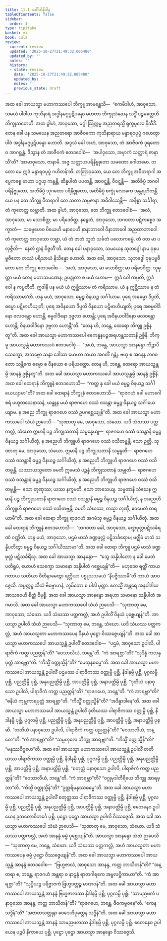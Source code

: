 ```yaml
---
title: 11.1 သင်္ဂီတိနိဒါန
tableOfContents: false
sidebar:
  order: 1
type: tipitaka
basket: vi
book: cula
review:
  current: review
  updated: '2025-10-27T21:49:32.005480'
  updated_by: ''
  notes: ''
  history:
  - state: review
    date: '2025-10-27T21:49:32.005480'
    updated_by: ''
    notes: ''
    previous_state: draft
---
```



<ReviewStatus review={frontmatter.review} showDetails={true} />

<HypothesisAnnotation frontmatter={frontmatter} />

<DynamicBreadcrumb />

<Division number="437" book="cula" e="ch" v="4" p="480">

<Paragraph number="2176" book="cula">
အထ ခေါ အာယသ္မာ မဟာကဿပေါ ဘိက္ခူ အာမန္တေသိ—  “ဧကမိဒါဟံ, အာဝုသော, သမယံ ပါဝါယ ကုသိနာရံ အဒ္ဓါနမဂ္ဂပ္ပဋိပန္နော မဟတာ ဘိက္ခုသံဃေန သဒ္ဓိံ ပဉ္စမတ္တေဟိ ဘိက္ခုသတေဟိ. အထ ခွါဟံ, အာဝုသော, မဂ္ဂါ ဩက္ကမ္မ အညတရသ္မိံ ရုက္ခမူလေ နိသီဒိံ.
</Paragraph>

<Paragraph number="2177" book="cula">
တေန ခေါ ပန သမယေန အညတရော အာဇီဝကော ကုသိနာရာယ မန္ဒာရဝပုပ္ဖံ ဂဟေတွာ ပါဝံ အဒ္ဓါနမဂ္ဂပ္ပဋိပန္နော ဟောတိ. အဒ္ဒသံ ခေါ အဟံ, အာဝုသော, တံ အာဇီဝကံ ဒူရတောဝ အာဂစ္ဆန္တံ. ဒိသွာန တံ အာဇီဝကံ ဧတဒဝေါစံ—  ‘အပါဝုသော, အမှာကံ သတ္ထာရံ ဇာနာသီ’တိ? ‘အာမာဝုသော, ဇာနာမိ. အဇ္ဇ သတ္တာဟပရိနိဗ္ဗုတော သမဏော ဂေါတမော. တတော မေ ဣဒံ မန္ဒာရဝပုပ္ဖံ ဂဟိတန်’တိ. တတြာဝုသော, ယေ တေ ဘိက္ခူ အဝီတရာဂါ အပ္ပေကစ္စေ ဗာဟာ ပဂ္ဂယှ ကန္ဒန္တိ, ဆိန္နပါတံ ပပတန္တိ, အာဝဋ္ဋန္တိ, ဝိဝဋ္ဋန္တိ—  အတိခိပ္ပံ ဘဂဝါ ပရိနိဗ္ဗုတော, အတိခိပ္ပံ သုဂတော ပရိနိဗ္ဗုတော, အတိခိပ္ပံ စက္ခုံ လောကေ အန္တရဟိတန္တိ. ယေ ပန တေ ဘိက္ခူ ဝီတရာဂါ တေ သတာ သမ္ပဇာနာ အဓိဝါသေန္တိ—  အနိစ္စာ သင်္ခါရာ, တံ ကုတေတ္ထ လဗ္ဘာတိ.
</Paragraph>

<Paragraph number="2178" book="cula">
အထ ခွါဟံ, အာဝုသော, တေ ဘိက္ခူ ဧတဒဝေါစံ—  ‘အလံ, အာဝုသော, မာ သောစိတ္ထ; မာ ပရိဒေဝိတ္ထ. နနွေတံ, အာဝုသော, ဘဂဝတာ ပဋိကစ္စေဝ အက္ခာတံ—  သဗ္ဗေဟေဝ ပိယေဟိ မနာပေဟိ နာနာဘာဝေါ ဝိနာဘာဝေါ အညထာဘာဝေါ. တံ ကုတေတ္ထ အာဝုသော လဗ္ဘာ, ယံ တံ ဇာတံ ဘူတံ သင်္ခတံ ပလောကဓမ္မံ, တံ ဝတ မာ ပလုဇ္ဇီတိ—  နေတံ ဌာနံ ဝိဇ္ဇတီ’တိ.
</Paragraph>

<Paragraph number="2179" book="cula">
တေန ခေါ ပနာဝုသော, သမယေန သုဘဒ္ဒေါ နာမ ဝုဍ္ဎပဗ္ဗဇိတော တဿံ ပရိသာယံ နိသိန္နော ဟောတိ. အထ ခေါ, အာဝုသော, သုဘဒ္ဒေါ ဝုဍ္ဎပဗ္ဗဇိတော တေ ဘိက္ခူ ဧတဒဝေါစ—  ‘အလံ, အာဝုသော, မာ သောစိတ္ထ; မာ ပရိဒေဝိတ္ထ. သုမုတ္တာ မယံ တေန မဟာသမဏေန; ဥပဒ္ဒုတာ စ မယံ ဟောမ—  ဣဒံ ဝေါ ကပ္ပတိ, ဣဒံ ဝေါ န ကပ္ပတီတိ. ဣဒါနိ ပန မယံ ယံ ဣစ္ဆိဿာမ တံ ကရိဿာမ, ယံ န ဣစ္ဆိဿာမ န တံ ကရိဿာမာ’တိ. ဟန္ဒ မယံ, အာဝုသော, ဓမ္မဉ္စ ဝိနယဉ္စ သင်္ဂါယာမ. ပုရေ အဓမ္မော ဒိပ္ပတိ, ဓမ္မော ပဋိဗာဟိယျတိ; ပုရေ အဝိနယော ဒိပ္ပတိ ဝိနယော ပဋိဗာဟိယျတိ; ပုရေ အဓမ္မဝါဒိနော ဗလဝန္တော ဟောန္တိ, ဓမ္မဝါဒိနော ဒုဗ္ဗလာ ဟောန္တိ; ပုရေ အဝိနယဝါဒိနော ဗလဝန္တော ဟောန္တိ, ဝိနယဝါဒိနော ဒုဗ္ဗလာ ဟောန္တီ”တိ.
</Paragraph>

<Paragraph number="2180" book="cula">
“တေန ဟိ, ဘန္တေ, ထေရော ဘိက္ခူ ဥစ္စိနတူ”တိ. အထ ခေါ အာယသ္မာ မဟာကဿပေါ ဧကေနူနပဉ္စအရဟန္တသတာနိ ဥစ္စိနိ. ဘိက္ခူ အာယသ္မန္တံ မဟာကဿပံ ဧတဒဝေါစုံ—  “အယံ, ဘန္တေ, အာယသ္မာ အာနန္ဒော ကိဉ္စာပိ သေက္ခော, အဘဗ္ဗော ဆန္ဒာ ဒေါသာ မောဟာ ဘယာ အဂတိံ ဂန္တုံ. ဗဟု စ အနေန ဘဂဝတော သန္တိကေ ဓမ္မော စ ဝိနယော စ ပရိယတ္တော. တေန ဟိ, ဘန္တေ, ထေရော အာယသ္မန္တမ္ပိ အာနန္ဒံ ဥစ္စိနတူ”တိ. အထ ခေါ အာယသ္မာ မဟာကဿပေါ အာယသ္မန္တမ္ပိ အာနန္ဒံ ဥစ္စိနိ.
</Paragraph>

<Paragraph number="2181" book="cula">
အထ ခေါ ထေရာနံ ဘိက္ခူနံ ဧတဒဟောသိ—  “ကတ္ထ နု ခေါ မယံ ဓမ္မဉ္စ ဝိနယဉ္စ သင်္ဂါယေယျာမာ”တိ? အထ ခေါ ထေရာနံ ဘိက္ခူနံ ဧတဒဟောသိ—  “ရာဇဂဟံ ခေါ မဟာဂေါစရံ ပဟူတသေနာသနံ, ယန္နူန မယံ ရာဇဂဟေ ဝဿံ ဝသန္တာ ဓမ္မဉ္စ ဝိနယဉ္စ သင်္ဂါယေယျာမ. န အညေ ဘိက္ခူ ရာဇဂဟေ ဝဿံ ဥပဂစ္ဆေယျုန်”တိ.
</Paragraph>

<Paragraph number="2182" book="cula">
အထ ခေါ အာယသ္မာ မဟာကဿပေါ သံဃံ ဉာပေသိ—
</Paragraph>

</Division>
<Division number="438" book="cula" e="ch" v="4" p="481">

<Paragraph number="2183" book="cula">
“သုဏာတု မေ, အာဝုသော, သံဃော. ယဒိ သံဃဿ ပတ္တကလ္လံ, သံဃော ဣမာနိ ပဉ္စ ဘိက္ခုသတာနိ သမ္မန္နေယျ—  ရာဇဂဟေ ဝဿံ ဝသန္တာနိ ဓမ္မဉ္စ ဝိနယဉ္စ သင်္ဂါယိတုံ, န အညေဟိ ဘိက္ခူဟိ ရာဇဂဟေ ဝဿံ ဝသိတဗ္ဗန္တိ. ဧသာ ဉတ္တိ.
</Paragraph>

<Paragraph number="2184" book="cula">
သုဏာတု မေ, အာဝုသော, သံဃော. ဣမာနိ ပဉ္စ ဘိက္ခုသတာနိ သမ္မန္နတိ—  ရာဇဂဟေ ဝဿံ ဝသန္တာနိ ဓမ္မဉ္စ ဝိနယဉ္စ သင်္ဂါယိတုံ, န အညေဟိ ဘိက္ခူဟိ ရာဇဂဟေ ဝဿံ ဝသိတဗ္ဗန္တိ. ယဿာယသ္မတော ခမတိ ဣမေသံ ပဉ္စန္နံ ဘိက္ခုသတာနံ သမ္မုတိ—  ရာဇဂဟေ ဝဿံ ဝသန္တာနံ ဓမ္မဉ္စ ဝိနယဉ္စ သင်္ဂါယိတုံ, န အညေဟိ ဘိက္ခူဟိ ရာဇဂဟေ ဝဿံ ဝသိတဗ္ဗန္တိ—  သော တုဏှဿ; ယဿ နက္ခမတိ, သော ဘာသေယျ.
</Paragraph>

<Paragraph number="2185" book="cula">
သမ္မတာနိ သံဃေန ဣမာနိ ပဉ္စ ဘိက္ခုသတာနိ ရာဇဂဟေ ဝဿံ ဝသန္တာနိ ဓမ္မဉ္စ ဝိနယဉ္စ သင်္ဂါယိတုံ, န အညေဟိ ဘိက္ခူဟိ ရာဇဂဟေ ဝဿံ ဝသိတဗ္ဗန္တိ. ခမတိ သံဃဿ, တသ္မာ တုဏှီ, ဧဝမေတံ ဓာရယာမီ”တိ.
</Paragraph>

<Paragraph number="2186" book="cula">
အထ ခေါ ထေရာ ဘိက္ခူ ရာဇဂဟံ အဂမံသု ဓမ္မဉ္စ ဝိနယဉ္စ သင်္ဂါယိတုံ. အထ ခေါ ထေရာနံ ဘိက္ခူနံ ဧတဒဟောသိ—  “ဘဂဝတာ ခေါ, အာဝုသော, ခဏ္ဍဖုလ္လပဋိသင်္ခရဏံ ဝဏ္ဏိတံ. ဟန္ဒ မယံ, အာဝုသော, ပဌမံ မာသံ ခဏ္ဍဖုလ္လံ ပဋိသင်္ခရောမ; မဇ္ဈိမံ မာသံ သန္နိပတိတွာ ဓမ္မဉ္စ ဝိနယဉ္စ သင်္ဂါယိဿာမာ”တိ.
</Paragraph>

<Paragraph number="2187" book="cula">
အထ ခေါ ထေရာ ဘိက္ခူ ပဌမံ မာသံ ခဏ္ဍဖုလ္လံ ပဋိသင်္ခရိံသု. အထ ခေါ အာယသ္မာ အာနန္ဒော—  “သွေ သန္နိပါတော န ခေါ မေတံ ပတိရူပံ, ယောဟံ သေက္ခော သမာနော သန္နိပါတံ ဂစ္ဆေယျန်”တိ—  ဗဟုဒေဝ ရတ္တိံ ကာယဂတာယ သတိယာ ဝီတိနာမေတွာ ရတ္တိယာ ပစ္စူသသမယံ “နိပဇ္ဇိဿာမီ”တိ ကာယံ အာဝဇ္ဇေသိ. အပ္ပတ္တဉ္စ သီသံ ဗိဗ္ဗောဟနံ, ဘူမိတော စ ပါဒါ မုတ္တာ. ဧတသ္မိံ အန္တရေ အနုပါဒါယ အာသဝေဟိ စိတ္တံ ဝိမုစ္စိ.
</Paragraph>

</Division>
<Division number="439" book="cula" e="ch" v="4" p="482">

<Paragraph number="2188" book="cula">
အထ ခေါ အာယသ္မာ အာနန္ဒော အရဟာ သမာနော သန္နိပါတံ အဂမာသိ. အထ ခေါ အာယသ္မာ မဟာကဿပေါ သံဃံ ဉာပေသိ—
</Paragraph>

<Paragraph number="2189" book="cula">
“သုဏာတု မေ, အာဝုသော, သံဃော. ယဒိ သံဃဿ ပတ္တကလ္လံ, အဟံ ဥပါလိံ ဝိနယံ ပုစ္ဆေယျန်”တိ.
</Paragraph>

<Paragraph number="2190" book="cula">
အာယသ္မာ ဥပါလိ သံဃံ ဉာပေသိ—
</Paragraph>

<Paragraph number="2191" book="cula">
“သုဏာတု မေ, ဘန္တေ, သံဃော. ယဒိ သံဃဿ ပတ္တကလ္လံ, အဟံ အာယသ္မတာ မဟာကဿပေန ဝိနယံ ပုဋ္ဌော ဝိဿဇ္ဇေယျန်”တိ.
</Paragraph>

<Paragraph number="2192" book="cula">
အထ ခေါ အာယသ္မာ မဟာကဿပေါ အာယသ္မန္တံ ဥပါလိံ ဧတဒဝေါစ—  “ပဌမံ, အာဝုသော ဥပါလိ, ပါရာဇိကံ ကတ္ထ ပညတ္တန်”တိ? “ဝေသာလိယံ, ဘန္တေ”တိ. “ကံ အာရဗ္ဘာ”တိ? “သုဒိန္နံ ကလန္ဒပုတ္တံ အာရဗ္ဘာ”တိ. “ကိသ္မိံ ဝတ္ထုသ္မိန်”တိ? “မေထုနဓမ္မေ”တိ. အထ ခေါ အာယသ္မာ မဟာကဿပေါ အာယသ္မန္တံ ဥပါလိံ ပဌမဿ ပါရာဇိကဿ ဝတ္ထုမ္ပိ ပုစ္ဆိ, နိဒါနမ္ပိ ပုစ္ဆိ, ပုဂ္ဂလမ္ပိ ပုစ္ဆိ, ပညတ္တိမ္ပိ ပုစ္ဆိ, အနုပညတ္တိမ္ပိ ပုစ္ဆိ, အာပတ္တိမ္ပိ ပုစ္ဆိ, အနာပတ္တိမ္ပိ ပုစ္ဆိ.
</Paragraph>

<Paragraph number="2193" book="cula">
“ဒုတိယံ ပနာဝုသော ဥပါလိ, ပါရာဇိကံ ကတ္ထ ပညတ္တန်”တိ? “ရာဇဂဟေ, ဘန္တေ”တိ. “ကံ အာရဗ္ဘာ”တိ? “ဓနိယံ ကုမ္ဘကာရပုတ္တံ အာရဗ္ဘာ”တိ. “ကိသ္မိံ ဝတ္ထုသ္မိန်”တိ? “အဒိန္နာဒါနေ”တိ. အထ ခေါ အာယသ္မာ မဟာကဿပေါ အာယသ္မန္တံ ဥပါလိံ ဒုတိယဿ ပါရာဇိကဿ ဝတ္ထုမ္ပိ ပုစ္ဆိ, နိဒါနမ္ပိ ပုစ္ဆိ, ပုဂ္ဂလမ္ပိ ပုစ္ဆိ, ပညတ္တိမ္ပိ ပုစ္ဆိ, အနုပညတ္တိမ္ပိ ပုစ္ဆိ, အာပတ္တိမ္ပိ ပုစ္ဆိ, အနာပတ္တိမ္ပိ ပုစ္ဆိ.
</Paragraph>

<Paragraph number="2194" book="cula">
“တတိယံ ပနာဝုသော ဥပါလိ, ပါရာဇိကံ ကတ္ထ ပညတ္တန်”တိ? “ဝေသာလိယံ, ဘန္တေ”တိ. “ကံ အာရဗ္ဘာ”တိ? “သမ္ဗဟုလေ ဘိက္ခူ အာရဗ္ဘာ”တိ. “ကိသ္မိံ ဝတ္ထုသ္မိန်”တိ? “မနုဿဝိဂ္ဂဟေ”တိ. အထ ခေါ အာယသ္မာ မဟာကဿပေါ အာယသ္မန္တံ ဥပါလိံ တတိယဿ ပါရာဇိကဿ ဝတ္ထုမ္ပိ ပုစ္ဆိ, နိဒါနမ္ပိ ပုစ္ဆိ, ပုဂ္ဂလမ္ပိ ပုစ္ဆိ, ပညတ္တိမ္ပိ ပုစ္ဆိ, အနုပညတ္တိမ္ပိ ပုစ္ဆိ, အာပတ္တိမ္ပိ ပုစ္ဆိ, အနာပတ္တိမ္ပိ ပုစ္ဆိ.
</Paragraph>

<Paragraph number="2195" book="cula">
“စတုတ္ထံ ပနာဝုသော ဥပါလိ, ပါရာဇိကံ ကတ္ထ ပညတ္တန်”တိ? “ဝေသာလိယံ, ဘန္တေ”တိ. “ကံ အာရဗ္ဘာ”တိ? “ဝဂ္ဂုမုဒါတီရိယေ ဘိက္ခူ အာရဗ္ဘာ”တိ. “ကိသ္မိံ ဝတ္ထုသ္မိန်”တိ? “ဥတ္တရိမနုဿဓမ္မေ”တိ. အထ ခေါ အာယသ္မာ မဟာကဿပေါ အာယသ္မန္တံ ဥပါလိံ စတုတ္ထဿ ပါရာဇိကဿ ဝတ္ထုမ္ပိ ပုစ္ဆိ, နိဒါနမ္ပိ ပုစ္ဆိ, ပုဂ္ဂလမ္ပိ ပုစ္ဆိ, ပညတ္တိမ္ပိ ပုစ္ဆိ, အနုပညတ္တိမ္ပိ ပုစ္ဆိ, အာပတ္တိမ္ပိ ပုစ္ဆိ, အနာပတ္တိမ္ပိ ပုစ္ဆိ.
</Paragraph>

<Paragraph number="2196" book="cula">
ဧတေနေဝ ဥပါယေန ဥဘတောဝိဘင်္ဂေ ပုစ္ဆိ. ပုဋ္ဌော ပုဋ္ဌော အာယသ္မာ ဥပါလိ ဝိဿဇ္ဇေသိ.
</Paragraph>

</Division>
<Division number="440" book="cula" e="ch" v="4" p="483">

<Paragraph number="2197" book="cula">
အထ ခေါ အာယသ္မာ မဟာကဿပေါ သံဃံ ဉာပေသိ—
</Paragraph>

<Paragraph number="2198" book="cula">
“သုဏာတု မေ, အာဝုသော, သံဃော. ယဒိ သံဃဿ ပတ္တကလ္လံ, အဟံ အာနန္ဒံ ဓမ္မံ ပုစ္ဆေယျန်”တိ.
</Paragraph>

<Paragraph number="2199" book="cula">
အာယသ္မာ အာနန္ဒော သံဃံ ဉာပေသိ—
</Paragraph>

<Paragraph number="2200" book="cula">
“သုဏာတု မေ, ဘန္တေ, သံဃော. ယဒိ သံဃဿ ပတ္တကလ္လံ, အဟံ အာယသ္မတာ မဟာကဿပေန ဓမ္မံ ပုဋ္ဌော ဝိဿဇ္ဇေယျန်”တိ.
</Paragraph>

<Paragraph number="2201" book="cula">
အထ ခေါ အာယသ္မာ မဟာကဿပေါ အာယသ္မန္တံ အာနန္ဒံ ဧတဒဝေါစ—  “ဗြဟ္မဇာလံ, အာဝုသော အာနန္ဒ, ကတ္ထ ဘာသိတန်”တိ? “အန္တရာ စ, ဘန္တေ, ရာဇဂဟံ အန္တရာ စ နာဠန္ဒံ ရာဇာဂါရကေ အမ္ဗလဋ္ဌိကာယာ”တိ. “ကံ အာရဗ္ဘာ”တိ? “သုပ္ပိယဉ္စ ပရိဗ္ဗာဇကံ ဗြဟ္မဒတ္တဉ္စ မာဏဝန်”တိ. အထ ခေါ အာယသ္မာ မဟာကဿပေါ အာယသ္မန္တံ အာနန္ဒံ ဗြဟ္မဇာလဿ နိဒါနမ္ပိ ပုစ္ဆိ, ပုဂ္ဂလမ္ပိ ပုစ္ဆိ. “သာမညဖလံ ပနာဝုသော အာနန္ဒ, ကတ္ထ ဘာသိတန်”တိ? “ရာဇဂဟေ, ဘန္တေ, ဇီဝကမ္ဗဝနေ”တိ. “ကေန သဒ္ဓိန်”တိ? “အဇာတသတ္တုနာ ဝေဒေဟိပုတ္တေန သဒ္ဓိန်”တိ. အထ ခေါ အာယသ္မာ မဟာကဿပေါ အာယသ္မန္တံ အာနန္ဒံ သာမညဖလဿ နိဒါနမ္ပိ ပုစ္ဆိ, ပုဂ္ဂလမ္ပိ ပုစ္ဆိ. ဧတေနေဝ ဥပါယေန ပဉ္စပိ နိကာယေ ပုစ္ဆိ. ပုဋ္ဌော ပုဋ္ဌော အာယသ္မာ အာနန္ဒော ဝိဿဇ္ဇေသိ.
</Paragraph>
</Division>